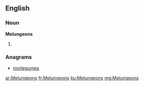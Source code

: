 ==English==

===Noun===
'''Melungeons'''

# {{plural of|[[Melungeon]]}}

===Anagrams===
* [[nonlegumes#English|nonlegumes]]

[[ar:Melungeons]]
[[fr:Melungeons]]
[[ku:Melungeons]]
[[mg:Melungeons]]